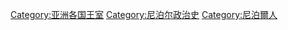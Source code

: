 [[Category:亚洲各国王室|Category:亚洲各国王室]]
[[Category:尼泊尔政治史|Category:尼泊尔政治史]]
[[Category:尼泊爾人|Category:尼泊爾人]]